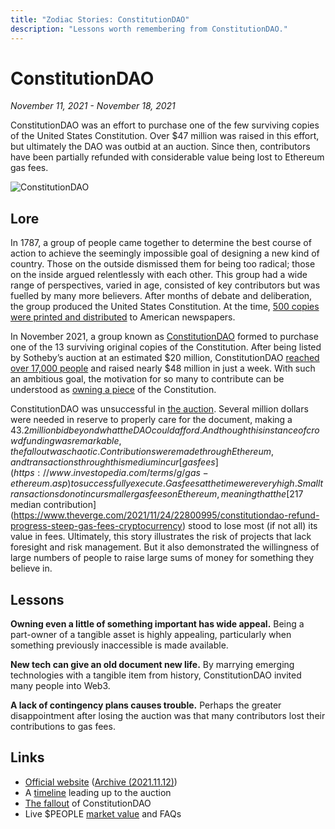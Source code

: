 ```yaml
---
title: "Zodiac Stories: ConstitutionDAO"
description: "Lessons worth remembering from ConstitutionDAO."
---
```


# ConstitutionDAO

*November 11, 2021 - November 18, 2021*

ConstitutionDAO was an effort to purchase one of the few surviving copies of the United States Constitution. Over $47 million was raised in this effort, but ultimately the DAO was outbid at an auction. Since then, contributors have been partially refunded with considerable value being lost to Ethereum gas fees.

![ConstitutionDAO](/ConstitutionDAO.png)

## Lore

In 1787, a group of people came together to determine the best course of action to achieve the seemingly impossible goal of designing a new kind of country. Those on the outside dismissed them for being too radical; those on the inside argued relentlessly with each other. This group had a wide range of perspectives, varied in age, consisted of key contributors but was fuelled by many more believers. After months of debate and deliberation, the group produced the United States Constitution. At the time, [500 copies were printed and distributed](https://en.wikipedia.org/wiki/Printing_of_the_United_States_Constitution) to American newspapers.

In November 2021, a group known as [ConstitutionDAO](https://en.wikipedia.org/wiki/ConstitutionDAO) formed to purchase one of the 13 surviving original copies of the Constitution. After being listed by Sotheby’s auction at an estimated $20 million, ConstitutionDAO [reached over 17,000 people](https://www.youtube.com/watch?v=RFHFlwtqYXw) and raised nearly $48 million in just a week. With such an ambitious goal, the motivation for so many to contribute can be understood as [owning a piece](https://www.theverge.com/22820563/constitution-meme-47-million-crypto-crowdfunding-blockchain-ethereum-constitution) of the Constitution.

ConstitutionDAO was unsuccessful in [the auction](https://www.youtube.com/watch?v=LECEPDElLHo). Several million dollars were needed in reserve to properly care for the document, making a $43.2 million bid beyond what the DAO could afford. And though this instance of crowdfunding was remarkable, the fallout was chaotic. Contributions were made through Ethereum, and transactions through this medium incur [gas fees](https://www.investopedia.com/terms/g/gas-ethereum.asp) to successfully execute. Gas fees at the time were very high. Small transactions do not incur smaller gas fees on Ethereum, meaning that the [$217 median contribution](https://www.theverge.com/2021/11/24/22800995/constitutiondao-refund-progress-steep-gas-fees-cryptocurrency) stood to lose most (if not all) its value in fees. Ultimately, this story illustrates the risk of projects that lack foresight and risk management. But it also demonstrated the willingness of large numbers of people to raise large sums of money for something they believe in.

## Lessons

**Owning even a little of something important has wide appeal.** Being a part-owner of a tangible asset is highly appealing, particularly when something previously inaccessible is made available.

**New tech can give an old document new life.** By marrying emerging technologies with a tangible item from history, ConstitutionDAO invited many people into Web3.

**A lack of contingency plans causes trouble.** Perhaps the greater disappointment after losing the auction was that many contributors lost their contributions to gas fees.

## Links

- [Official website](https://www.constitutiondao.com/) ([Archive (2021.11.12)](https://web.archive.org/web/20211119020915/https://www.constitutiondao.com/))
- A [timeline](https://coinmarketcap.com/alexandria/article/constitutiondao) leading up to the auction
- [The fallout](https://www.theverge.com/2021/11/24/22800995/constitutiondao-refund-progress-steep-gas-fees-cryptocurrency) of ConstitutionDAO
- Live $PEOPLE [market value](https://www.marketbeat.com/cryptocurrencies/constitutiondao/) and FAQs